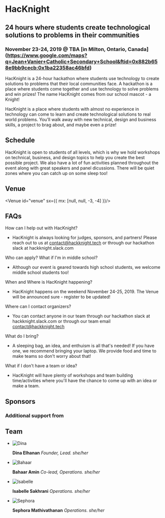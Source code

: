 
<Banner>

# HacKnight

## 24 hours where students create technological solutions to problems in their communities

### November 23-24, 2019 @ TBA [in Milton, Ontario, Canada] (https://www.google.com/maps?q=Jean+Vanier+Catholic+Secondary+School&ftid=0x882b658e9bb9cecb:0x1ba22358ac46bfd)
</Banner>

<Gallery>
<Photo showAlt alt="Students at JV's Hack Club" src="https://cdn.glitch.com/0ac33e0f-67fc-4d7d-bb15-8c3456d17607%2Fclub2.jpg?v=1567893189526" />

HacKnight is a 24-hour hackathon where students use technology to create solutions to problems that their local communities face. A hackathon is a place where students come together and use technology to solve problems and win prizes! The name HacKnight comes from our school mascot - a Knight!

HacKnight is a place where students with almost no experience in technology can come to learn and create technological solutions to real world problems. You’ll walk away with new technical, design and business skills, a project to brag about, and maybe even a prize!
<Photo showAlt alt="Students at JV's website workshop" src="https://cdn.glitch.com/0ac33e0f-67fc-4d7d-bb15-8c3456d17607%2Fclub1.jpg?v=1569108291095" />
</Gallery>
<Container>

## Schedule
HacKnight is open to students of all levels, which is why we hold workshops on technical, business, and design topics to help you create the best possible project. We also have a lot of fun activities planned throughout the event along with great speakers and panel dicussions. There will be quiet zones where you can catch up on some sleep too!
<Schedule id="schedule" showAlt alt="HacKnight Schedule" src="https://cdn.glitch.com/0ac33e0f-67fc-4d7d-bb15-8c3456d17607%2Fschedule.svg?v=1567891146748" />

## Venue
<Venue id="venue" sx={{ mx: [null, null, -3, -4] }}/>

## FAQs
<List id="faq">

How can I help out with HacKnight?
- HacKnight is always looking for judges, sponsors, and partners! Please reach out to us at contact@hackknight.tech or through our hackathon slack at hackknight.slack.com

Who can apply? What if I'm in middle school?
 - Although our event is geared towards high school students, we welcome middle school students too! 
 
When and Where is HacKnight happening?
- HacKnight happens on the weekend November 24-25, 2019. The Venue will be announced sure - register to be updated!

Where can I contact organizers?
- You can contact anyone in our team through our hackathon slack at hackknight.slack.com or through our team email contact@hackknight.tech
    
What do I bring?
- A sleeping bag, an idea, and enthuism is all that's needed! If you have one, we recommend bringing your laptop. We provide food and time to make teams so don't worry about that!

What if I don't have a team or idea?
- HacKnight will have plenty of workshops and team building time/activities where you'll have the chance to come up with an idea or make a team.
      
</List>

## Sponsors

<Sponsors />

### Additional support from

<Sponsors section="additionalSupport" />

## Team

<Team>

- ![Dina](https://github.com/dinaelhanan.png)

  **Dina Elhanan** _Founder, Lead. she/her_

- ![Bahaar](https://cdn.glitch.com/0ac33e0f-67fc-4d7d-bb15-8c3456d17607%2Fbahaar.jpg?v=1570570645812)

  **Bahaar Amin** _Co-lead, Operations. she/her_

- ![Isabelle](https://cdn.glitch.com/0ac33e0f-67fc-4d7d-bb15-8c3456d17607%2Favatar.jpg?v=1570570773353)

  **Isabelle Sakhrani** _Operations. she/her_

- ![Sephora](https://cdn.glitch.com/0ac33e0f-67fc-4d7d-bb15-8c3456d17607%2Favatar.jpg?v=1570570773353)

  **Sephora Mathivathanan** _Operations. she/her_

</Team>

</Container>
